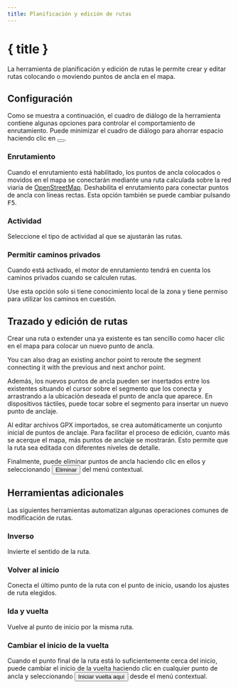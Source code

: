 ```yaml
---
title: Planificación y edición de rutas
---
```


<script>
</script>

# <Pencil size="24" class="inline-block" style="margin-bottom: 5px" /> { title }

La herramienta de planificación y edición de rutas le permite crear y editar rutas colocando o moviendo puntos de ancla en el mapa.

## Configuración

Como se muestra a continuación, el cuadro de diálogo de la herramienta contiene algunas opciones para controlar el comportamiento de enrutamiento.
Puede minimizar el cuadro de diálogo para ahorrar espacio haciendo clic en <button><SquareArrowUpLeft size="16" class="inline-block" style="margin-bottom: 2px" /></button>.

<div class="flex flex-row justify-center">
    <Routing minimizable={false} class="text-foreground p-3 border rounded-md shadow-lg" />
</div>

### <Route size="16" class="inline-block" style="margin-bottom: 2px" /> Enrutamiento

Cuando el enrutamiento está habilitado, los puntos de ancla colocados o movidos en el mapa se conectarán mediante una ruta calculada sobre la red viaria de <a href="https://www.openstreetmap.org" target="_blank">OpenStreetMap</a>.
Deshabilita el enrutamiento para conectar puntos de ancla con líneas rectas.
Esta opción también se puede cambiar pulsando <kbd>F5</kbd>.

### <Bike size="16" class="inline-block" style="margin-bottom: 2px" /> Actividad

Seleccione el tipo de actividad al que se ajustarán las rutas.

### <TriangleAlert size="16" class="inline-block" style="margin-bottom: 2px" /> Permitir caminos privados

Cuando está activado, el motor de enrutamiento tendrá en cuenta los caminos privados cuando se calculen rutas.

<DocsNote type="warning">

Use esta opción solo si tiene conocimiento local de la zona y tiene permiso para utilizar los caminos en cuestión.

</DocsNote>

## Trazado y edición de rutas

Crear una ruta o extender una ya existente es tan sencillo como hacer clic en el mapa para colocar un nuevo punto de ancla.

You can also drag an existing anchor point to reroute the segment connecting it with the previous and next anchor point.

Además, los nuevos puntos de ancla pueden ser insertados entre los existentes situando el cursor sobre el segmento que los conecta y arrastrando a la ubicación deseada el punto de ancla que aparece.
En dispositivos táctiles, puede tocar sobre el segmento para insertar un nuevo punto de anclaje.

<DocsNote>

Al editar archivos GPX importados, se crea automáticamente un conjunto inicial de puntos de anclaje.
Para facilitar el proceso de edición, cuanto más se acerque el mapa, más puntos de anclaje se mostrarán.
Esto permite que la ruta sea editada con diferentes niveles de detalle.

</DocsNote>

Finalmente, puede eliminar puntos de ancla haciendo clic en ellos y seleccionando <button><Trash2 size="16" class="inline-block" style="margin-bottom: 4px" /> Eliminar</button> del menú contextual.

<DocsImage src={routingScreenshot} alt="Los puntos de anclaje le permiten editar una ruta fácilmente." />

## Herramientas adicionales

Las siguientes herramientas automatizan algunas operaciones comunes de modificación de rutas.

### <ArrowRightLeft size="16" class="inline-block" style="margin-bottom: 2px" /> Inverso

Invierte el sentido de la ruta.

### <Home size="16" class="inline-block" style="margin-bottom: 2px" /> Volver al inicio

Conecta el último punto de la ruta con el punto de inicio, usando los ajustes de ruta elegidos.

### <Repeat size="16" class="inline-block" style="margin-bottom: 2px" /> Ida y vuelta

Vuelve al punto de inicio por la misma ruta.

### <CirclePlay size="16" class="inline-block" style="margin-bottom: 2px" /> Cambiar el inicio de la vuelta

Cuando el punto final de la ruta está lo suficientemente cerca del inicio, puede cambiar el inicio de la vuelta haciendo clic en cualquier punto de ancla y seleccionando <button><CirclePlay size="16" class="inline-block" style="margin-bottom: 2px" /> Iniciar vuelta aquí</button> desde el menú contextual.
